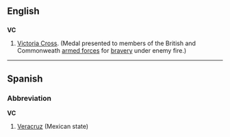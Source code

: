 ==English==

==={{initialism}}===
'''VC'''

# [[Victoria Cross]]. (Medal presented to members of the British and Commonweath [[armed forces]] for [[bravery]] under enemy fire.)

----

==Spanish==

===Abbreviation===
'''VC'''

# [[Veracruz]] (Mexican state)